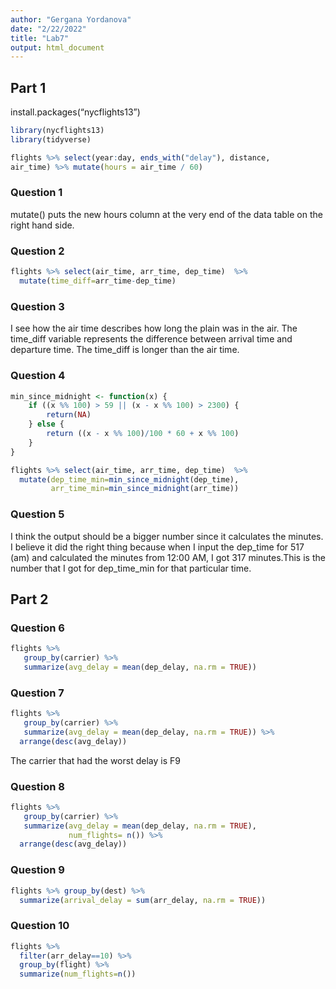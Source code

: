 ```yaml
---
author: "Gergana Yordanova"
date: "2/22/2022"
title: "Lab7"
output: html_document
---
```


## Part 1

install.packages("nycflights13")

```r
library(nycflights13)   
library(tidyverse)
```

```r
flights %>% select(year:day, ends_with("delay"), distance, 
air_time) %>% mutate(hours = air_time / 60)
```

### Question 1
mutate() puts the new hours column at the very end of the data table on the right hand side. 

### Question 2
```r
flights %>% select(air_time, arr_time, dep_time)  %>% 
  mutate(time_diff=arr_time-dep_time)
```

### Question 3
I see how the air time describes how long the plain was in the air. The time_diff variable represents the difference between arrival time and departure time. The time_diff is longer than the air time.

### Question 4 
```r
min_since_midnight <- function(x) {
	if ((x %% 100) > 59 || (x - x %% 100) > 2300) {
		return(NA)
	} else {
		return ((x - x %% 100)/100 * 60 + x %% 100)
	}
}

flights %>% select(air_time, arr_time, dep_time)  %>% 
  mutate(dep_time_min=min_since_midnight(dep_time),
         arr_time_min=min_since_midnight(arr_time))
```
### Question 5
I think the output should be a bigger number since it calculates the minutes. I believe it did the right thing because when I input the dep_time for 517 (am) and calculated the minutes from 12:00 AM, I got 317 minutes.This is the number that I got for dep_time_min for that particular time. 


## Part 2
### Question 6
```r
flights %>%  
   group_by(carrier) %>%  
   summarize(avg_delay = mean(dep_delay, na.rm = TRUE)) 
```
### Question 7
```r
flights %>%  
   group_by(carrier) %>%  
   summarize(avg_delay = mean(dep_delay, na.rm = TRUE)) %>% 
  arrange(desc(avg_delay))
```
The carrier that had the worst delay is F9

### Question 8
```r
flights %>%  
   group_by(carrier) %>%  
   summarize(avg_delay = mean(dep_delay, na.rm = TRUE),
             num_flights= n()) %>% 
  arrange(desc(avg_delay)) 
```

### Question 9 
```r
flights %>% group_by(dest) %>% 
  summarize(arrival_delay = sum(arr_delay, na.rm = TRUE))
```


### Question 10 
```r
flights %>% 
  filter(arr_delay==10) %>%
  group_by(flight) %>%
  summarize(num_flights=n())
```






